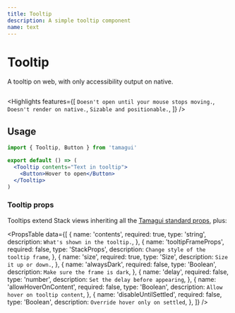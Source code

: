 ```yaml
---
title: Tooltip
description: A simple tooltip component
name: text
---
```


# Tooltip

<Description>A tooltip on web, with only accessibility output on native.</Description>

<HeroContainer>
  <TooltipDemo />
</HeroContainer>

```jsx hero template=Tooltip

```

<Highlights
  features={[
    `Doesn't open until your mouse stops moving.`,
    `Doesn't render on native.`,
    `Sizable and positionable.`,
  ]}
/>

## Usage

```jsx
import { Tooltip, Button } from 'tamagui'

export default () => (
  <Tooltip contents="Text in tooltip">
    <Button>Hover to open</Button>
  </Tooltip>
)
```

### Tooltip props

Tooltips extend Stack views inheriting all the [Tamagui standard props](/docs/intro/props), plus:

<PropsTable
  data={[
    {
      name: 'contents',
      required: true,
      type: 'string',
      description: `What's shown in the tooltip.`,
    },
    {
      name: 'tooltipFrameProps',
      required: false,
      type: 'StackProps',
      description: `Change style of the tooltip frame`,
    },
    {
      name: 'size',
      required: true,
      type: 'Size',
      description: `Size it up or down.`,
    },
    {
      name: 'alwaysDark',
      required: false,
      type: 'Boolean',
      description: `Make sure the frame is dark`,
    },
    {
      name: 'delay',
      required: false,
      type: 'number',
      description: `Set the delay before appearing`,
    },
    {
      name: 'allowHoverOnContent',
      required: false,
      type: 'Boolean',
      description: `Allow hover on tooltip content`,
    },
    {
      name: 'disableUntilSettled',
      required: false,
      type: 'Boolean',
      description: `Override hover only on settled`,
    },
  ]}
/>
